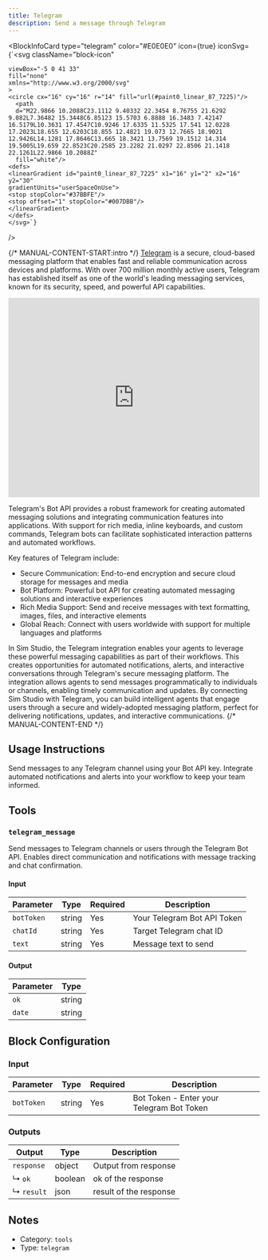 ```yaml
---
title: Telegram
description: Send a message through Telegram
---
```



<BlockInfoCard
  type="telegram"
  color="#E0E0E0"
  icon={true}
  iconSvg={`<svg className="block-icon"
    
     
     
    viewBox="-5 0 41 33" 
    fill="none" 
    xmlns="http://www.w3.org/2000/svg"
    >
    <circle cx="16" cy="16" r="14" fill="url(#paint0_linear_87_7225)"/>
      <path 
      d="M22.9866 10.2088C23.1112 9.40332 22.3454 8.76755 21.6292 9.082L7.36482 15.3448C6.85123 15.5703 6.8888 16.3483 7.42147 16.5179L10.3631 17.4547C10.9246 17.6335 11.5325 17.541 12.0228 17.2023L18.655 12.6203C18.855 12.4821 19.073 12.7665 18.9021 12.9426L14.1281 17.8646C13.665 18.3421 13.7569 19.1512 14.314 19.5005L19.659 22.8523C20.2585 23.2282 21.0297 22.8506 21.1418 22.1261L22.9866 10.2088Z"
      fill="white"/>
    <defs>
    <linearGradient id="paint0_linear_87_7225" x1="16" y1="2" x2="16" y2="30"
    gradientUnits="userSpaceOnUse">
    <stop stopColor="#37BBFE"/>
    <stop offset="1" stopColor="#007DBB"/>
    </linearGradient>
    </defs>
    </svg>`}
/>

{/* MANUAL-CONTENT-START:intro */}
[Telegram](https://telegram.org) is a secure, cloud-based messaging platform that enables fast and reliable communication across devices and platforms. With over 700 million monthly active users, Telegram has established itself as one of the world's leading messaging services, known for its security, speed, and powerful API capabilities.

<iframe
  width="100%"
  height="400"
  src="https://www.youtube.com/embed/nhq2Q8fndFg?start=62"
  title="Use Telegram with Sim Studio"
  frameBorder="0"
  allow="accelerometer; autoplay; clipboard-write; encrypted-media; gyroscope; picture-in-picture"
  allowFullScreen
></iframe>

Telegram's Bot API provides a robust framework for creating automated messaging solutions and integrating communication features into applications. With support for rich media, inline keyboards, and custom commands, Telegram bots can facilitate sophisticated interaction patterns and automated workflows.

Key features of Telegram include:

- Secure Communication: End-to-end encryption and secure cloud storage for messages and media
- Bot Platform: Powerful bot API for creating automated messaging solutions and interactive experiences
- Rich Media Support: Send and receive messages with text formatting, images, files, and interactive elements
- Global Reach: Connect with users worldwide with support for multiple languages and platforms

In Sim Studio, the Telegram integration enables your agents to leverage these powerful messaging capabilities as part of their workflows. This creates opportunities for automated notifications, alerts, and interactive conversations through Telegram's secure messaging platform. The integration allows agents to send messages programmatically to individuals or channels, enabling timely communication and updates. By connecting Sim Studio with Telegram, you can build intelligent agents that engage users through a secure and widely-adopted messaging platform, perfect for delivering notifications, updates, and interactive communications.
{/* MANUAL-CONTENT-END */}

## Usage Instructions

Send messages to any Telegram channel using your Bot API key. Integrate automated notifications and alerts into your workflow to keep your team informed.

## Tools

### `telegram_message`

Send messages to Telegram channels or users through the Telegram Bot API. Enables direct communication and notifications with message tracking and chat confirmation.

#### Input

| Parameter  | Type   | Required | Description                 |
| ---------- | ------ | -------- | --------------------------- |
| `botToken` | string | Yes      | Your Telegram Bot API Token |
| `chatId`   | string | Yes      | Target Telegram chat ID     |
| `text`     | string | Yes      | Message text to send        |

#### Output

| Parameter | Type   |
| --------- | ------ |
| `ok`      | string |
| `date`    | string |

## Block Configuration

### Input

| Parameter  | Type   | Required | Description                               |
| ---------- | ------ | -------- | ----------------------------------------- |
| `botToken` | string | Yes      | Bot Token - Enter your Telegram Bot Token |

### Outputs

| Output     | Type    | Description            |
| ---------- | ------- | ---------------------- |
| `response` | object  | Output from response   |
| ↳ `ok`     | boolean | ok of the response     |
| ↳ `result` | json    | result of the response |

## Notes

- Category: `tools`
- Type: `telegram`
